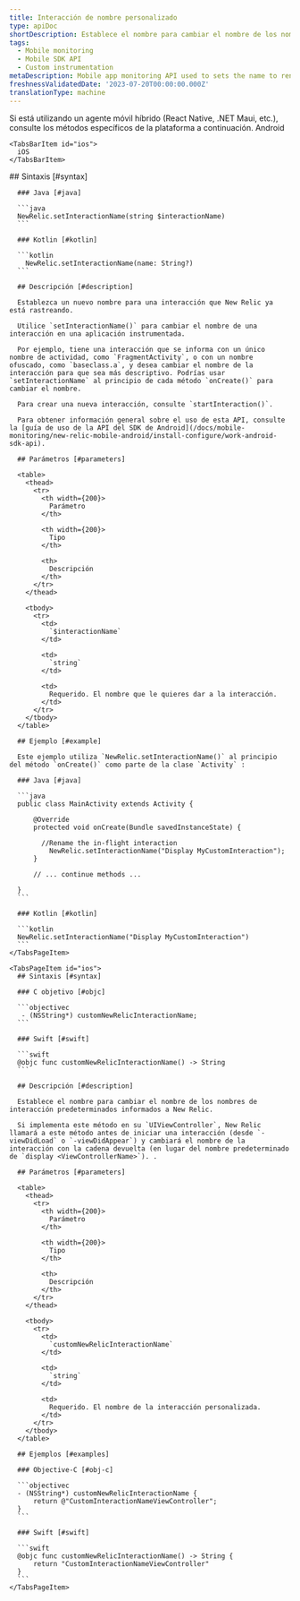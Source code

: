 ```yaml
---
title: Interacción de nombre personalizado
type: apiDoc
shortDescription: Establece el nombre para cambiar el nombre de los nombres de interacción predeterminados informados a New Relic.
tags:
  - Mobile monitoring
  - Mobile SDK API
  - Custom instrumentation
metaDescription: Mobile app monitoring API used to sets the name to rename default interaction names reported to New Relic.
freshnessValidatedDate: '2023-07-20T00:00:00.000Z'
translationType: machine
---
```


<Callout variant="important">
  Si está utilizando un agente móvil híbrido (React Native, .NET Maui, etc.), consulte los métodos específicos de la plataforma a continuación.
</Callout>

<Tabs>
  <TabsBar>
    <TabsBarItem id="android">
      Android
    </TabsBarItem>

    <TabsBarItem id="ios">
      iOS
    </TabsBarItem>
  </TabsBar>

  <TabsPages>
    <TabsPageItem id="android">
      ## Sintaxis [#syntax]

      ### Java [#java]

      ```java
      NewRelic.setInteractionName(string $interactionName)
      ```

      ### Kotlin [#kotlin]

      ```kotlin
        NewRelic.setInteractionName(name: String?)
      ```

      ## Descripción [#description]

      Establezca un nuevo nombre para una interacción que New Relic ya está rastreando.

      Utilice `setInteractionName()` para cambiar el nombre de una interacción en una aplicación instrumentada.

      Por ejemplo, tiene una interacción que se informa con un único nombre de actividad, como `FragmentActivity`, o con un nombre ofuscado, como `baseclass.a`, y desea cambiar el nombre de la interacción para que sea más descriptivo. Podrías usar `setInteractionName` al principio de cada método `onCreate()` para cambiar el nombre.

      Para crear una nueva interacción, consulte `startInteraction()`.

      Para obtener información general sobre el uso de esta API, consulte la [guía de uso de la API del SDK de Android](/docs/mobile-monitoring/new-relic-mobile-android/install-configure/work-android-sdk-api).

      ## Parámetros [#parameters]

      <table>
        <thead>
          <tr>
            <th width={200}>
              Parámetro
            </th>

            <th width={200}>
              Tipo
            </th>

            <th>
              Descripción
            </th>
          </tr>
        </thead>

        <tbody>
          <tr>
            <td>
              `$interactionName`
            </td>

            <td>
              `string`
            </td>

            <td>
              Requerido. El nombre que le quieres dar a la interacción.
            </td>
          </tr>
        </tbody>
      </table>

      ## Ejemplo [#example]

      Este ejemplo utiliza `NewRelic.setInteractionName()` al principio del método `onCreate()` como parte de la clase `Activity` :

      ### Java [#java]

      ```java
      public class MainActivity extends Activity {

          @Override
          protected void onCreate(Bundle savedInstanceState) {

          	//Rename the in-flight interaction
              NewRelic.setInteractionName("Display MyCustomInteraction");
          }

          // ... continue methods ...

      }
      ```

      ### Kotlin [#kotlin]

      ```kotlin
      NewRelic.setInteractionName("Display MyCustomInteraction")
      ```
    </TabsPageItem>

    <TabsPageItem id="ios">
      ## Sintaxis [#syntax]

      ### C objetivo [#objc]

      ```objectivec
       - (NSString*) customNewRelicInteractionName;
      ```

      ### Swift [#swift]

      ```swift
      @objc func customNewRelicInteractionName() -> String
      ```

      ## Descripción [#description]

      Establece el nombre para cambiar el nombre de los nombres de interacción predeterminados informados a New Relic.

      Si implementa este método en su `UIViewController`, New Relic llamará a este método antes de iniciar una interacción (desde `-viewDidLoad` o `-viewDidAppear`) y cambiará el nombre de la interacción con la cadena devuelta (en lugar del nombre predeterminado de `display <ViewControllerName>`). .

      ## Parámetros [#parameters]

      <table>
        <thead>
          <tr>
            <th width={200}>
              Parámetro
            </th>

            <th width={200}>
              Tipo
            </th>

            <th>
              Descripción
            </th>
          </tr>
        </thead>

        <tbody>
          <tr>
            <td>
              `customNewRelicInteractionName`
            </td>

            <td>
              `string`
            </td>

            <td>
              Requerido. El nombre de la interacción personalizada.
            </td>
          </tr>
        </tbody>
      </table>

      ## Ejemplos [#examples]

      ### Objective-C [#obj-c]

      ```objectivec
      - (NSString*) customNewRelicInteractionName {
          return @"CustomInteractionNameViewController";
      }
      ```

      ### Swift [#swift]

      ```swift
      @objc func customNewRelicInteractionName() -> String {
          return "CustomInteractionNameViewController"
      }
      ```
    </TabsPageItem>
  </TabsPages>
</Tabs>
